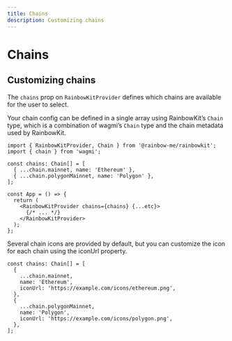 ```yaml
---
title: Chains
description: Customizing chains
---
```


# Chains

## Customizing chains

The `chains` prop on `RainbowKitProvider` defines which chains are available for the user to select.

Your chain config can be defined in a single array using RainbowKit’s `Chain` type, which is a combination of wagmi’s `Chain` type and the chain metadata used by RainbowKit.

```tsx
import { RainbowKitProvider, Chain } from '@rainbow-me/rainbowkit';
import { chain } from 'wagmi';

const chains: Chain[] = [
  { ...chain.mainnet, name: 'Ethereum' },
  { ...chain.polygonMainnet, name: 'Polygon' },
];

const App = () => {
  return (
    <RainbowKitProvider chains={chains} {...etc}>
      {/* ... */}
    </RainbowKitProvider>
  );
};
```

Several chain icons are provided by default, but you can customize the icon for each chain using the iconUrl property.

```tsx
const chains: Chain[] = [
  {
    ...chain.mainnet,
    name: 'Ethereum',
    iconUrl: 'https://example.com/icons/ethereum.png',
  },
  {
    ...chain.polygonMainnet,
    name: 'Polygon',
    iconUrl: 'https://example.com/icons/polygon.png',
  },
];
```
